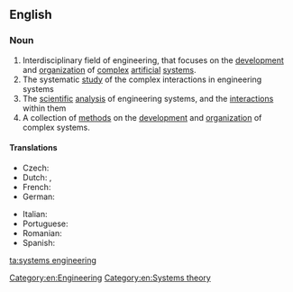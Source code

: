 ==English==

===Noun===
{{wikipedia}}

{{head|en|noun|head=[[systems]] [[engineering]]}}
# Interdisciplinary field of engineering, that focuses on the [[development]] and [[organization]] of [[complex]] [[artificial]] [[system]]s.
# The systematic [[study]] of the complex interactions in engineering systems
# The [[scientific]] [[analysis]] of engineering systems, and the [[interaction]]s within them
# A collection of [[method]]s on the [[development]] and [[organization]] of complex systems.

====Translations====
{{trans-top|interdisciplinary field of engineering}}
* Czech: {{t-|cs|systémové inženýrství|n}}
* Dutch: {{t+|nl|systeemkunde}}, {{t+|nl|systeemleer}}
* French: {{t+|fr|ingénierie des systèmes|m|f}}
* German: {{t+|de|Systems Engineering|f}}
{{trans-mid}}
* Italian: {{t+|it|ingegneria dei sistemi}}
* Portuguese: {{t+|pt|engenharia de sistemas}}
* Romanian: {{t|ro|inginerie de sisteme}}
* Spanish: {{t-|es|ingeniería de sistemas}}
{{trans-bottom}}

[[Category:en:Engineering]]
[[Category:en:Systems theory]]

[[ta:systems engineering]]